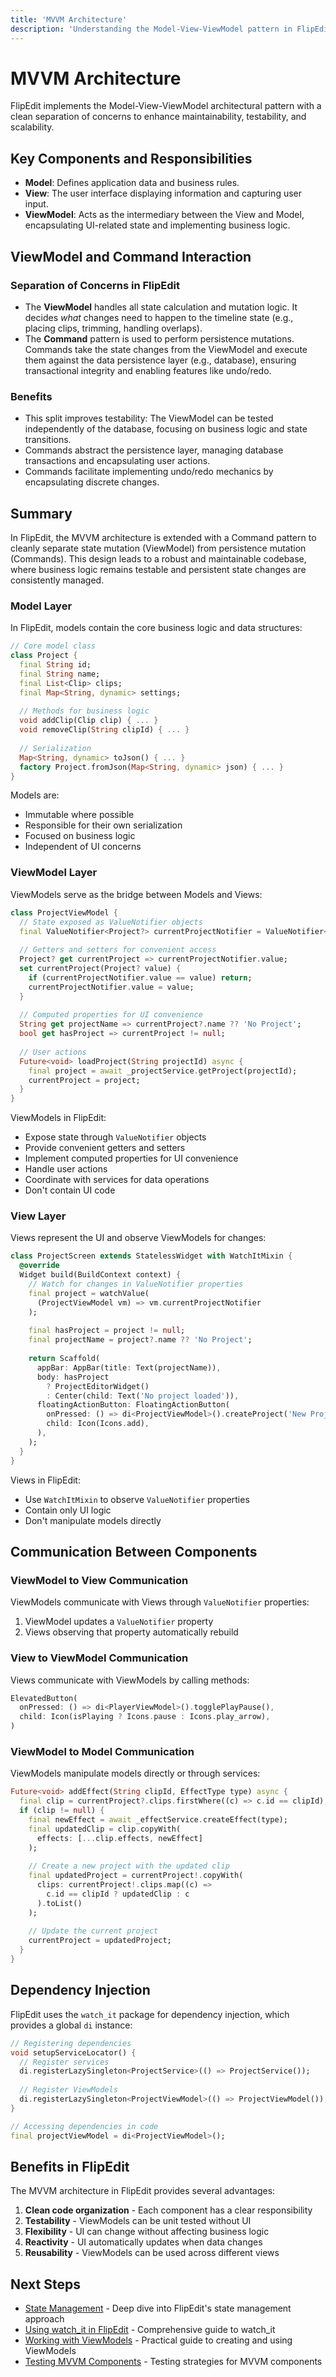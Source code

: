 ```yaml
---
title: 'MVVM Architecture'
description: 'Understanding the Model-View-ViewModel pattern in FlipEdit'
---
```


# MVVM Architecture

FlipEdit implements the Model-View-ViewModel architectural pattern with a clean separation of concerns to enhance maintainability, testability, and scalability.

## Key Components and Responsibilities

- **Model**: Defines application data and business rules.
- **View**: The user interface displaying information and capturing user input.
- **ViewModel**: Acts as the intermediary between the View and Model, encapsulating UI-related state and implementing business logic.

## ViewModel and Command Interaction

### Separation of Concerns in FlipEdit

- The **ViewModel** handles all state calculation and mutation logic. It decides *what* changes need to happen to the timeline state (e.g., placing clips, trimming, handling overlaps).
- The **Command** pattern is used to perform persistence mutations. Commands take the state changes from the ViewModel and execute them against the data persistence layer (e.g., database), ensuring transactional integrity and enabling features like undo/redo.

### Benefits

- This split improves testability:
  The ViewModel can be tested independently of the database, focusing on business logic and state transitions.
- Commands abstract the persistence layer, managing database transactions and encapsulating user actions.
- Commands facilitate implementing undo/redo mechanics by encapsulating discrete changes.

## Summary

In FlipEdit, the MVVM architecture is extended with a Command pattern to cleanly separate state mutation (ViewModel) from persistence mutation (Commands). This design leads to a robust and maintainable codebase, where business logic remains testable and persistent state changes are consistently managed.


### Model Layer

In FlipEdit, models contain the core business logic and data structures:

```dart
// Core model class
class Project {
  final String id;
  final String name;
  final List<Clip> clips;
  final Map<String, dynamic> settings;
  
  // Methods for business logic
  void addClip(Clip clip) { ... }
  void removeClip(String clipId) { ... }
  
  // Serialization
  Map<String, dynamic> toJson() { ... }
  factory Project.fromJson(Map<String, dynamic> json) { ... }
}
```

Models are:
- Immutable where possible
- Responsible for their own serialization
- Focused on business logic
- Independent of UI concerns

### ViewModel Layer

ViewModels serve as the bridge between Models and Views:

```dart
class ProjectViewModel {
  // State exposed as ValueNotifier objects
  final ValueNotifier<Project?> currentProjectNotifier = ValueNotifier<Project?>(null);
  
  // Getters and setters for convenient access
  Project? get currentProject => currentProjectNotifier.value;
  set currentProject(Project? value) {
    if (currentProjectNotifier.value == value) return;
    currentProjectNotifier.value = value;
  }
  
  // Computed properties for UI convenience
  String get projectName => currentProject?.name ?? 'No Project';
  bool get hasProject => currentProject != null;
  
  // User actions
  Future<void> loadProject(String projectId) async {
    final project = await _projectService.getProject(projectId);
    currentProject = project;
  }
}
```

ViewModels in FlipEdit:
- Expose state through `ValueNotifier` objects
- Provide convenient getters and setters
- Implement computed properties for UI convenience
- Handle user actions
- Coordinate with services for data operations
- Don't contain UI code

### View Layer

Views represent the UI and observe ViewModels for changes:

```dart
class ProjectScreen extends StatelessWidget with WatchItMixin {
  @override
  Widget build(BuildContext context) {
    // Watch for changes in ValueNotifier properties
    final project = watchValue(
      (ProjectViewModel vm) => vm.currentProjectNotifier
    );
    
    final hasProject = project != null;
    final projectName = project?.name ?? 'No Project';
    
    return Scaffold(
      appBar: AppBar(title: Text(projectName)),
      body: hasProject 
        ? ProjectEditorWidget()
        : Center(child: Text('No project loaded')),
      floatingActionButton: FloatingActionButton(
        onPressed: () => di<ProjectViewModel>().createProject('New Project'),
        child: Icon(Icons.add),
      ),
    );
  }
}
```

Views in FlipEdit:
- Use `WatchItMixin` to observe `ValueNotifier` properties
- Contain only UI logic
- Don't manipulate models directly

## Communication Between Components

### ViewModel to View Communication

ViewModels communicate with Views through `ValueNotifier` properties:

1. ViewModel updates a `ValueNotifier` property
2. Views observing that property automatically rebuild

### View to ViewModel Communication

Views communicate with ViewModels by calling methods:

```dart
ElevatedButton(
  onPressed: () => di<PlayerViewModel>().togglePlayPause(),
  child: Icon(isPlaying ? Icons.pause : Icons.play_arrow),
)
```

### ViewModel to Model Communication

ViewModels manipulate models directly or through services:

```dart
Future<void> addEffect(String clipId, EffectType type) async {
  final clip = currentProject?.clips.firstWhere((c) => c.id == clipId);
  if (clip != null) {
    final newEffect = await _effectService.createEffect(type);
    final updatedClip = clip.copyWith(
      effects: [...clip.effects, newEffect]
    );
    
    // Create a new project with the updated clip
    final updatedProject = currentProject!.copyWith(
      clips: currentProject!.clips.map((c) => 
        c.id == clipId ? updatedClip : c
      ).toList()
    );
    
    // Update the current project
    currentProject = updatedProject;
  }
}
```

## Dependency Injection

FlipEdit uses the `watch_it` package for dependency injection, which provides a global `di` instance:

```dart
// Registering dependencies
void setupServiceLocator() {
  // Register services
  di.registerLazySingleton<ProjectService>(() => ProjectService());
  
  // Register ViewModels
  di.registerLazySingleton<ProjectViewModel>(() => ProjectViewModel());
}

// Accessing dependencies in code
final projectViewModel = di<ProjectViewModel>();
```

## Benefits in FlipEdit

The MVVM architecture in FlipEdit provides several advantages:

1. **Clean code organization** - Each component has a clear responsibility
2. **Testability** - ViewModels can be unit tested without UI
3. **Flexibility** - UI can change without affecting business logic
4. **Reactivity** - UI automatically updates when data changes
5. **Reusability** - ViewModels can be used across different views

## Next Steps

- [State Management](./state-management.mdx) - Deep dive into FlipEdit's state management approach
- [Using watch_it in FlipEdit](../development/get-it-and-watch-it.mdx) - Comprehensive guide to watch_it
- [Working with ViewModels](../development/viewmodels.mdx) - Practical guide to creating and using ViewModels
- [Testing MVVM Components](../development/testing.mdx) - Testing strategies for MVVM components
